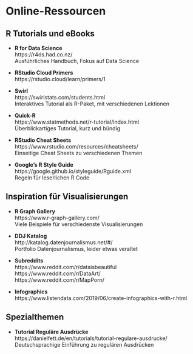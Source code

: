 # Online-Ressourcen {-}

## R Tutorials und eBooks {-}

- **R for Data Science**  
  https://r4ds.had.co.nz/  
  Ausführliches Handbuch, Fokus auf Data Science

- **RStudio Cloud Primers**  
  https://rstudio.cloud/learn/primers/1

- **Swirl**  
  https://swirlstats.com/students.html  
  Interaktives Tutorial als R-Paket, mit verschiedenen Lektionen

- **Quick-R**  
  https://www.statmethods.net/r-tutorial/index.html  
  Überblickartiges Tutorial, kurz und bündig

- **RStudio Cheat Sheets**  
  https://www.rstudio.com/resources/cheatsheets/  
  Einseitige Cheat Sheets zu verschiedenen Themen

- **Google’s R Style Guide**  
  https://google.github.io/styleguide/Rguide.xml  
  Regeln für leserlichen R Code

## Inspiration für Visualisierungen {-}

- **R Graph Gallery**  
  https://www.r-graph-gallery.com/  
  Viele Beispiele für verschiedenste Visualisierungen

- **DDJ Katalog**  
  http://katalog.datenjournalismus.net/#/  
  Portfolio Datenjournalismus, leider etwas veraltet 

- **Subreddits**  
  https://www.reddit.com/r/dataisbeautiful  
  https://www.reddit.com/r/DataArt/  
  https://www.reddit.com/r/MapPorn/

- **Infographics**  
  https://www.listendata.com/2019/06/create-infographics-with-r.html

## Spezialthemen {-}

- **Tutorial Reguläre Ausdrücke**  
  https://danielfett.de/en/tutorials/tutorial-regulare-ausdrucke/  
  Deutschsprachige Einführung zu regulären Ausdrücken
